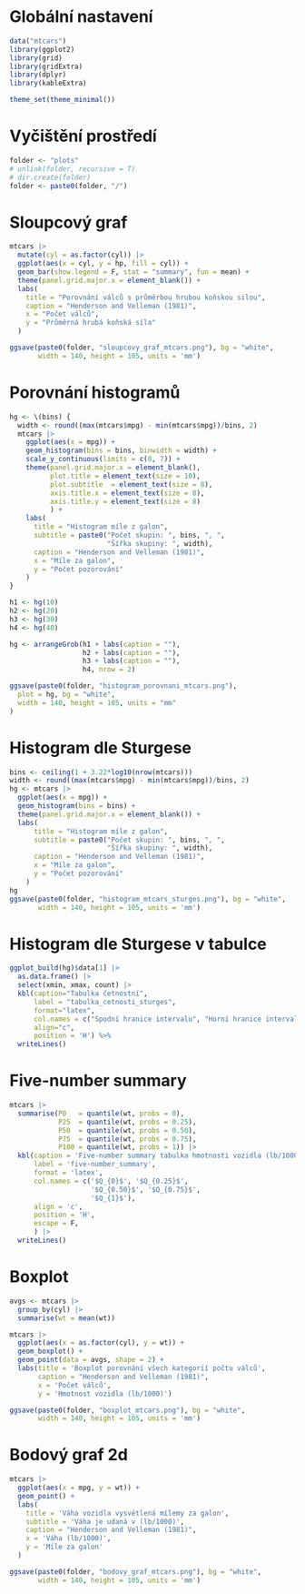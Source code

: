# Globální nastavení
```r
data("mtcars")
library(ggplot2)
library(grid)
library(gridExtra)
library(dplyr)
library(kableExtra)

theme_set(theme_minimal())
```
# Vyčištění prostředí
```r
folder <- "plots"
# unlink(folder, recursive = T)
# dir.create(folder)
folder <- paste0(folder, "/")
```
# Sloupcový graf
```r
mtcars |>
  mutate(cyl = as.factor(cyl)) |>
  ggplot(aes(x = cyl, y = hp, fill = cyl)) +
  geom_bar(show.legend = F, stat = "summary", fun = mean) +
  theme(panel.grid.major.x = element_blank()) +
  labs(
    title = "Porovnání válců s průměrbou hrubou koňskou silou",
    caption = "Henderson and Velleman (1981)",
    x = "Počet válců",
    y = "Průměrná hrubá koňská síla"
  )

ggsave(paste0(folder, "sloupcovy_graf_mtcars.png"), bg = "white",
       width = 140, height = 105, units = 'mm')
```
# Porovnání histogramů
```r
hg <- \(bins) {
  width <- round((max(mtcars$mpg) - min(mtcars$mpg))/bins, 2)
  mtcars |>
    ggplot(aes(x = mpg)) +
    geom_histogram(bins = bins, binwidth = width) +
    scale_y_continuous(limits = c(0, 7)) +
    theme(panel.grid.major.x = element_blank(),
          plot.title = element_text(size = 10),
          plot.subtitle  = element_text(size = 8),
          axis.title.x = element_text(size = 8),
          axis.title.y = element_text(size = 8)
          ) +
    labs(
      title = "Histogram míle z galon",
      subtitle = paste0("Počet skupin: ", bins, ", ",
                        "Šířka skupiny: ", width),
      caption = "Henderson and Velleman (1981)",
      x = "Míle za galon",
      y = "Počet pozorování"
    )
}

h1 <- hg(10)
h2 <- hg(20)
h3 <- hg(30)
h4 <- hg(40)

hg <- arrangeGrob(h1 + labs(caption = ""),
                  h2 + labs(caption = ""),
                  h3 + labs(caption = ""),
                  h4, nrow = 2)

ggsave(paste0(folder, "histogram_porovnani_mtcars.png"),
  plot = hg, bg = "white",
  width = 140, height = 105, units = "mm"
)
```
# Histogram dle Sturgese
```r
bins <- ceiling(1 + 3.22*log10(nrow(mtcars)))
width <- round((max(mtcars$mpg) - min(mtcars$mpg))/bins, 2)
hg <- mtcars |>
  ggplot(aes(x = mpg)) +
  geom_histogram(bins = bins) +
  theme(panel.grid.major.x = element_blank()) +
  labs(
      title = "Histogram míle z galon",
      subtitle = paste0("Počet skupin: ", bins, ", ",
                        "Šířka skupiny: ", width),
      caption = "Henderson and Velleman (1981)",
      x = "Míle za galon",
      y = "Počet pozorování"
    )
hg
ggsave(paste0(folder, "histogram_mtcars_sturges.png"), bg = "white",
       width = 140, height = 105, units = 'mm')
```
# Histogram dle Sturgese v tabulce
```r
ggplot_build(hg)$data[1] |>
  as.data.frame() |>
  select(xmin, xmax, count) |>
  kbl(caption="Tabulka četnostní",
      label = "tabulka_cetnosti_sturges",
      format="latex",
      col.names = c("Spodní hranice intervalu", "Horní hranice intervalu", "Počet pozorování"),
      align="c",
      position = 'H') %>%
  writeLines()
```
# Five-number summary
```r
mtcars |>
  summarise(P0   = quantile(wt, probs = 0),
            P25  = quantile(wt, probs = 0.25),
            P50  = quantile(wt, probs = 0.50),
            P75  = quantile(wt, probs = 0.75),
            P100 = quantile(wt, probs = 1)) |>
  kbl(caption = 'Five-number summary tabulka hmotnosti vozidla (lb/1000)',
      label = 'five-number_summary',
      format = 'latex',
      col.names = c('$Q_{0}$', '$Q_{0.25}$',
                    '$Q_{0.50}$', '$Q_{0.75}$',
                    '$Q_{1}$'),
      align = 'c',
      position = 'H',
      escape = F,
      ) |>
  writeLines()
```
# Boxplot
```r
avgs <- mtcars |>
  group_by(cyl) |>
  summarise(wt = mean(wt))

mtcars |>
  ggplot(aes(x = as.factor(cyl), y = wt)) +
  geom_boxplot() +
  geom_point(data = avgs, shape = 2) +
  labs(title = 'Boxplot porovnání všech kategorií počtu válců',
       caption = "Henderson and Velleman (1981)",
       x = 'Počet válců',
       y = 'Hmotnost vozidla (lb/1000)')

ggsave(paste0(folder, "boxplot_mtcars.png"), bg = "white",
       width = 140, height = 105, units = 'mm')
```
# Bodový graf 2d
```r
mtcars |>
  ggplot(aes(x = mpg, y = wt)) +
  geom_point() +
  labs(
    title = 'Váha vozidla vysvětlená mílemy za galon',
    subtitle = 'Váha je udaná v (lb/1000)',
    caption = "Henderson and Velleman (1981)",
    x = 'Váha (lb/1000)',
    y = 'Míle za galon'
  )

ggsave(paste0(folder, "bodovy_graf_mtcars.png"), bg = "white",
       width = 140, height = 105, units = 'mm')
```
